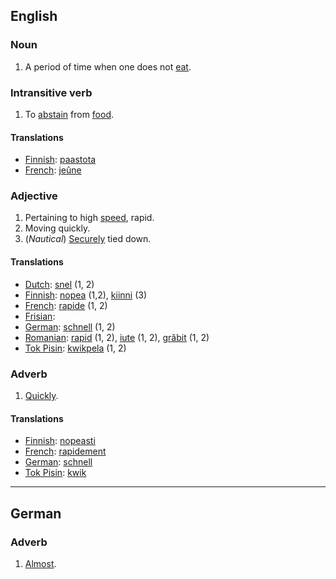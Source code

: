 ==English==
===Noun===

#A period of time when one does not [[eat]].

===Intransitive verb===

#To [[abstain]] from [[food]].

====Translations====
*[[Finnish]]: [[paastota]]
*[[French]]: [[jeûne]]

===Adjective===

#Pertaining to high [[speed]], rapid. 
#Moving quickly.
#(''Nautical'') [[Secure]]ly tied down.

====Translations====
*[[Dutch]]: [[snel]] (1, 2)
*[[Finnish]]: [[nopea]] (1,2), [[kiinni]] (3)
*[[French]]: [[rapide]] (1, 2)
*[[Frisian]]: [[]]
*[[German]]: [[schnell]] (1, 2)
*[[Romanian]]: [[rapid]] (1, 2), [[iute]] (1, 2), [[grăbit]] (1, 2)
*[[Tok Pisin]]: [[kwikpela]] (1, 2)

===Adverb===

#[[Quickly]].

====Translations====
*[[Finnish]]: [[nopeasti]]
*[[French]]: [[rapidement]]
*[[German]]: [[schnell]]
*[[Tok Pisin]]: [[kwik]]

----
==German==

===Adverb===

# [[Almost]].